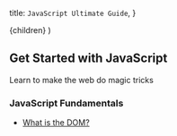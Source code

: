   title: `JavaScript Ultimate Guide`,
}

  <UltimateGuide meta={meta}>{children}</UltimateGuide>
)

## Get Started with JavaScript

Learn to make the web do magic tricks

### JavaScript Fundamentals

<!-- - [The Real Introduction to JavaScript](/learn/javascript/javascript-introduction) -->

- [What is the DOM?](/learn/javascript/the-dom)
<!-- - [Interacting with the DOM](/learn/javascript/interact-DOM) -->
